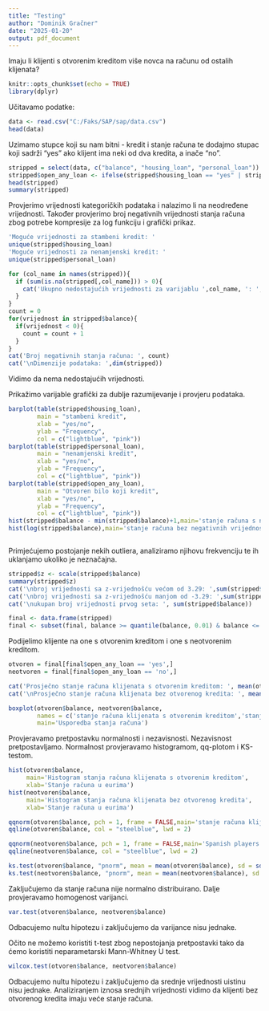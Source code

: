 ```yaml
---
title: "Testing"
author: "Dominik Gračner"
date: "2025-01-20"
output: pdf_document
---
```

Imaju li klijenti s otvorenim kreditom više novca na računu od ostalih klijenata?

```r
knitr::opts_chunk$set(echo = TRUE)
library(dplyr)
```

Učitavamo podatke:

```r
data <- read.csv("C:/Faks/SAP/sap/data.csv")
head(data)

```

Uzimamo stupce koji su nam bitni - kredit i stanje računa te dodajmo stupac koji sadrži "yes" ako klijent ima neki od dva kredita, a inače "no".
```r
stripped = select(data, c("balance", "housing_loan", "personal_loan"))
stripped$open_any_loan <- ifelse(stripped$housing_loan == "yes" | stripped$personal_loan == "yes", "yes", "no")
head(stripped)
summary(stripped)

```
Provjerimo vrijednosti kategoričkih podataka i nalazimo li na neodređene vrijednosti. Također provjerimo broj negativnih vrijednosti stanja računa zbog potrebe kompresije za log funkciju i grafički prikaz.
```r
'Moguće vrijednosti za stambeni kredit: '
unique(stripped$housing_loan)
'Moguće vrijednosti za nenamjenski kredit: '
unique(stripped$personal_loan)

for (col_name in names(stripped)){
  if (sum(is.na(stripped[,col_name])) > 0){
    cat('Ukupno nedostajućih vrijednosti za varijablu ',col_name, ': ', sum(is.na(fifa19[,col_name])),'\n')
  }
}
count = 0
for(vrijednost in stripped$balance){
  if(vrijednost < 0){
    count = count + 1
  }
}
cat('Broj negativnih stanja računa: ', count)
cat('\nDimenzije podataka: ',dim(stripped))
```

Vidimo da nema nedostajućih vrijednosti.

Prikažimo varijable grafički za dublje razumijevanje i provjeru podataka.

```r
barplot(table(stripped$housing_loan), 
        main = "stambeni kredit", 
        xlab = "yes/no", 
        ylab = "Frequency", 
        col = c("lightblue", "pink"))
barplot(table(stripped$personal_loan), 
        main = "nenamjenski kredit", 
        xlab = "yes/no", 
        ylab = "Frequency", 
        col = c("lightblue", "pink"))
barplot(table(stripped$open_any_loan), 
        main = "Otvoren bilo koji kredit", 
        xlab = "yes/no", 
        ylab = "Frequency", 
        col = c("lightblue", "pink"))
hist(stripped$balance - min(stripped$balance)+1,main='stanje računa s negativnim vrijednostima', xlab='eur', ylab='Frequency')
hist(log(stripped$balance),main='stanje računa bez negativnih vrijednosti', xlab='eur', ylab='Frequency')



```
Primjećujemo postojanje nekih outliera, analiziramo njihovu frekvenciju te ih uklanjamo ukoliko je neznačajna.
```r
stripped$z <- scale(stripped$balance)
summary(stripped$z)
cat('\nbroj vrijednosti sa z-vrijednošću većom od 3.29: ',sum(stripped$z > 3))
cat('\nbroj vrijednosti sa z-vrijednošću manjom od -3.29: ',sum(stripped$z < -3))
cat('\nukupan broj vrijednosti prvog seta: ', sum(stripped$balance))

final <- data.frame(stripped)
final <- subset(final, balance >= quantile(balance, 0.01) & balance <= quantile(balance, 0.99))

```

Podijelimo klijente na one s otvorenim kreditom i one s neotvorenim kreditom.

```r
otvoren = final[final$open_any_loan == 'yes',]
neotvoren = final[final$open_any_loan == 'no',]

cat('Prosječno stanje računa klijenata s otvorenim kreditom: ', mean(otvoren$balance))
cat('\nProsječno stanje računa klijenata bez otvorenog kredita: ', mean(neotvoren$balance))

boxplot(otvoren$balance, neotvoren$balance, 
        names = c('stanje računa klijenata s otvorenim kreditom','stanje računa klijenata bez otvorenog kredita'),
        main='Usporedba stanja računa')


```




Provjeravamo pretpostavku normalnosti i nezavisnosti. Nezavisnost pretpostavljamo. Normalnost provjeravamo histogramom, qq-plotom i KS-testom.

```r
hist(otvoren$balance, 
     main='Histogram stanja računa klijenata s otvorenim kreditom',
     xlab='Stanje računa u eurima')
hist(neotvoren$balance, 
     main='Histogram stanja računa klijenata bez otvorenog kredita',
     xlab='Stanje računa u eurima')

qqnorm(otvoren$balance, pch = 1, frame = FALSE,main='stanje računa klijenata s otvorenim kreditom')
qqline(otvoren$balance, col = "steelblue", lwd = 2)

qqnorm(neotvoren$balance, pch = 1, frame = FALSE,main='Spanish players')
qqline(neotvoren$balance, col = "steelblue", lwd = 2)

ks.test(otvoren$balance, "pnorm", mean = mean(otvoren$balance), sd = sd(otvoren$balance))
ks.test(neotvoren$balance, "pnorm", mean = mean(neotvoren$balance), sd = sd(neotvoren$balance))
```
Zaključujemo da stanje računa nije normalno distribuirano.
Dalje provjeravamo homogenost varijanci.

```r
var.test(otvoren$balance, neotvoren$balance)
```
Odbacujemo nultu hipotezu i zaključujemo da varijance nisu jednake.

Očito ne možemo koristiti t-test zbog nepostojanja pretpostavki tako da ćemo koristiti neparametarski Mann-Whitney U test.

```r
wilcox.test(otvoren$balance, neotvoren$balance)
```
Odbacujemo nultu hipotezu i zaključujemo da srednje vrijednosti uistinu nisu jednake. Analiziranjem iznosa srednjih vrijednosti vidimo da klijenti  bez otvorenog kredita imaju veće stanje računa.